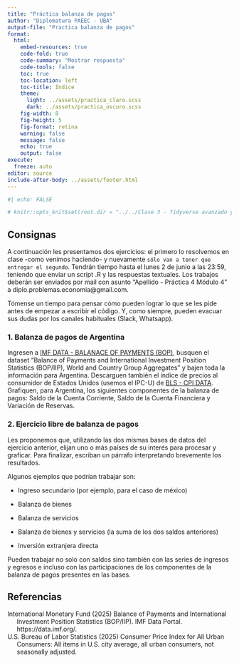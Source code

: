 ```yaml
---
title: "Práctica balanza de pagos"
author: "Diplomatura PAEEC - UBA"
output-file: "Practica balanza de pagos" 
format:
  html:
    embed-resources: true
    code-fold: true
    code-summary: "Mostrar respuesta"
    code-tools: false
    toc: true
    toc-location: left
    toc-title: Índice
    theme:
      light: ../assets/practica_claro.scss
      dark: ../assets/practica_oscuro.scss
    fig-width: 8
    fig-height: 5
    fig-format: retina
    warning: false
    message: false
    echo: true
    output: false
execute:
  freeze: auto
editor: source
include-after-body: ../assets/footer.html
---
```


```r
#| echo: FALSE

# knitr::opts_knit$set(root.dir = "../../Clase 3 - Tidyverse avanzado y visualizacion/")

```

## Consignas

A continuación les presentamos dos ejercicios: el primero lo resolvemos en clase -como venimos haciendo- y nuevamente `sólo van a tener que entregar el segundo`. Tendrán tiempo hasta el lunes 2 de junio a las 23:59, teniendo que enviar un script .R y las respuestas textuales. Los trabajos deberán ser enviados por mail con asunto “Apellido - Práctica 4 Módulo 4” a diplo.problemas.economia\@gmail.com.

Tómense un tiempo para pensar cómo pueden lograr lo que se les pide antes de empezar a escribir el código. Y, como siempre, pueden evacuar sus dudas por los canales habituales (Slack, Whatsapp).

### 1. Balanza de pagos de Argentina

Ingresen a [IMF DATA - BALANACE OF PAYMENTS (BOP)](https://data.imf.org/), busquen el dataset "Balance of Payments and International Investment Position Statistics (BOP/IIP), World and Country Group Aggregates" y bajen toda la información para Argentina. Descarguen también el índice de precios al consumidor de Estados Unidos (usemos el IPC-U) de [BLS - CPI DATA](https://www.bls.gov/cpi/). Grafiquen, para Argentina, los siguientes componentes de la balanza de pagos: Saldo de la Cuenta Corriente, Saldo de la Cuenta Financiera y Variación de Reservas.

### 2. Ejercicio libre de balanza de pagos

Les proponemos que, utilizando las dos mismas bases de datos del ejercicio anterior, elijan uno o más países de su interés para procesar y graficar. Para finalizar, escriban un párrafo interpretando brevemente los resultados.

Algunos ejemplos que podrían trabajar son:

-   Ingreso secundario (por ejemplo, para el caso de méxico)

-   Balanza de bienes

-   Balanza de servicios

-   Balanza de bienes y servicios (la suma de los dos saldos anteriores)

-   Inversión extranjera directa

Pueden trabajar no solo con saldos sino también con las series de ingresos y egresos e incluso con las participaciones de los componentes de la balanza de pagos presentes en las bases.

## Referencias {.unnumbered}

```{=html}
<div id="refs" class="references csl-bib-body hanging-indent">

  <div id="ref-imf2025" class="csl-entry">
   International Monetary Fund (2025) Balance of Payments and International Investment Position Statistics (BOP/IIP). IMF Data Portal. https://data.imf.org/.
</div>

  <div id="ref-bls2025" class="csl-entry">
   U.S. Bureau of Labor Statistics (2025) Consumer Price Index for All Urban Consumers: All items in U.S. city average, all urban consumers, not seasonally adjusted.
</div>
  
  </div>
```
